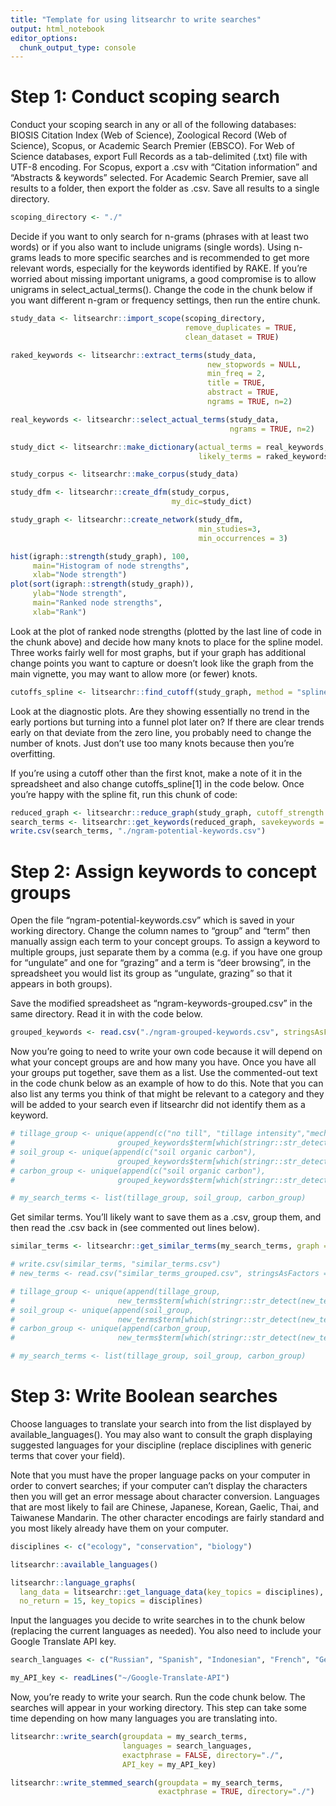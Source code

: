 ```yaml
---
title: "Template for using litsearchr to write searches"
output: html_notebook
editor_options: 
  chunk_output_type: console
---
```


# Step 1: Conduct scoping search

Conduct your scoping search in any or all of the following databases: BIOSIS Citation Index (Web of Science), Zoological Record (Web of Science), Scopus, or Academic Search Premier (EBSCO). For Web of Science databases, export Full Records as a tab-delimited (.txt) file with UTF-8 encoding. For Scopus, export a .csv with "Citation information" and "Abstracts & keywords" selected. For Academic Search Premier, save all results to a folder, then export the folder as .csv. Save all results to a single directory.

```r
scoping_directory <- "./"
```

Decide if you want to only search for n-grams (phrases with at least two words) or if you also want to include unigrams (single words). Using n-grams leads to more specific searches and is recommended to get more relevant words, especially for the keywords identified by RAKE. If you're worried about missing important unigrams, a good compromise is to allow unigrams in select_actual_terms(). Change the code in the chunk below if you want different n-gram or frequency settings, then run the entire chunk. 

```r
study_data <- litsearchr::import_scope(scoping_directory, 
                                       remove_duplicates = TRUE, 
                                       clean_dataset = TRUE)

raked_keywords <- litsearchr::extract_terms(study_data, 
                                            new_stopwords = NULL, 
                                            min_freq = 2, 
                                            title = TRUE, 
                                            abstract = TRUE, 
                                            ngrams = TRUE, n=2)

real_keywords <- litsearchr::select_actual_terms(study_data, 
                                                 ngrams = TRUE, n=2)

study_dict <- litsearchr::make_dictionary(actual_terms = real_keywords, 
                                          likely_terms = raked_keywords)

study_corpus <- litsearchr::make_corpus(study_data)

study_dfm <- litsearchr::create_dfm(study_corpus, 
                                    my_dic=study_dict)

study_graph <- litsearchr::create_network(study_dfm, 
                                          min_studies=3, 
                                          min_occurrences = 3)

hist(igraph::strength(study_graph), 100, 
     main="Histogram of node strengths", 
     xlab="Node strength")
plot(sort(igraph::strength(study_graph)), 
     ylab="Node strength", 
     main="Ranked node strengths", 
     xlab="Rank")
```

Look at the plot of ranked node strengths (plotted by the last line of code in the chunk above) and decide how many knots to place for the spline model. Three works fairly well for most graphs, but if your graph has additional change points you want to capture or doesn't look like the graph from the main vignette, you may want to allow more (or fewer) knots.  

```r
cutoffs_spline <- litsearchr::find_cutoff(study_graph, method = "spline", degrees = 2, knot_num = 3, diagnostics = TRUE, importance_method = "strength")
```

Look at the diagnostic plots. Are they showing essentially no trend in the early portions but turning into a funnel plot later on? If there are clear trends early on that deviate from the zero line, you probably need to change the number of knots. Just don't use too many knots because then you're overfitting. 

If you're using a cutoff other than the first knot, make a note of it in the spreadsheet and also change cutoffs_spline[1] in the code below. Once you're happy with the spline fit, run this chunk of code:

```r
reduced_graph <- litsearchr::reduce_graph(study_graph, cutoff_strength = cutoffs_spline[1])
search_terms <- litsearchr::get_keywords(reduced_graph, savekeywords = TRUE, makewordle = FALSE)
write.csv(search_terms, "./ngram-potential-keywords.csv")
```


# Step 2: Assign keywords to concept groups

Open the file "ngram-potential-keywords.csv" which is saved in your working directory. Change the column names to "group" and "term" then manually assign each term to your concept groups. To assign a keyword to multiple groups, just separate them by a comma (e.g. if you have one group for "ungulate" and one for "grazing" and a term is "deer browsing", in the spreadsheet you would list its group as "ungulate, grazing" so that it appears in both groups).

Save the modified spreadsheet as "ngram-keywords-grouped.csv" in the same directory. Read it in with the code below.

```r
grouped_keywords <- read.csv("./ngram-grouped-keywords.csv", stringsAsFactors = FALSE)
```

Now you're going to need to write your own code because it will depend on what your concept groups are and how many you have. Once you have all your groups put together, save them as a list. Use the commented-out text in the code chunk below as an example of how to do this. Note that you can also list any terms you think of that might be relevant to a category and they will be added to your search even if litsearchr did not identify them as a keyword. 

```r
# tillage_group <- unique(append(c("no till", "tillage intensity","mechanical soil disturbance"), 
#                       grouped_keywords$term[which(stringr::str_detect(grouped_keywords$group, "tillage"))]))
# soil_group <- unique(append(c("soil organic carbon"), 
#                       grouped_keywords$term[which(stringr::str_detect(grouped_keywords$group, "soil"))]))
# carbon_group <- unique(append(c("soil organic carbon"), 
#                       grouped_keywords$term[which(stringr::str_detect(grouped_keywords$group, "carbon"))]))

# my_search_terms <- list(tillage_group, soil_group, carbon_group)

```

Get similar terms. You'll likely want to save them as a .csv, group them, and then read the .csv back in (see commented out lines below).

```r
similar_terms <- litsearchr::get_similar_terms(my_search_terms, graph = study_graph)

# write.csv(similar_terms, "similar_terms.csv")
# new_terms <- read.csv("similar_terms_grouped.csv", stringsAsFactors = FALSE)

# tillage_group <- unique(append(tillage_group, 
#                       new_terms$term[which(stringr::str_detect(new_terms$group, "tillage"))]))
# soil_group <- unique(append(soil_group, 
#                       new_terms$term[which(stringr::str_detect(new_terms$group, "soil"))]))
# carbon_group <- unique(append(carbon_group, 
#                       new_terms$term[which(stringr::str_detect(new_terms$group, "carbon"))]))

# my_search_terms <- list(tillage_group, soil_group, carbon_group)
```


# Step 3: Write Boolean searches

Choose languages to translate your search into from the list displayed by available_languages(). You may also want to consult the graph displaying suggested languages for your discipline (replace disciplines with generic terms that cover your field).

Note that you must have the proper language packs on your computer in order to convert searches; if your computer can't display the characters then you will get an error message about character conversion. Languages that are most likely to fail are Chinese, Japanese, Korean, Gaelic, Thai, and Taiwanese Mandarin. The other character encodings are fairly standard and you most likely already have them on your computer. 

```r
disciplines <- c("ecology", "conservation", "biology")

litsearchr::available_languages()

litsearchr::language_graphs(
  lang_data = litsearchr::get_language_data(key_topics = disciplines), 
  no_return = 15, key_topics = disciplines)

```

Input the languages you decide to write searches in to the chunk below (replacing the current languages as needed). You also need to include your Google Translate API key.

```r
search_languages <- c("Russian", "Spanish", "Indonesian", "French", "German")

my_API_key <- readLines("~/Google-Translate-API")

```

Now, you're ready to write your search. Run the code chunk below. The searches will appear in your working directory. This step can take some time depending on how many languages you are translating into. 

```r
litsearchr::write_search(groupdata = my_search_terms, 
                         languages = search_languages, 
                         exactphrase = FALSE, directory="./", 
                         API_key = my_API_key)

litsearchr::write_stemmed_search(groupdata = my_search_terms, 
                                 exactphrase = TRUE, directory="./")
```
